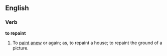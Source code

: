 ==English==

===Verb===

'''to repaint'''

#To [[paint]] [[anew]] or again; as, to repaint a house; to repaint the ground of a picture.